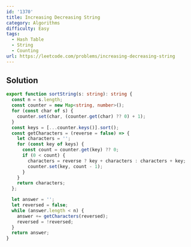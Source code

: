 ```yaml
---
id: '1370'
title: Increasing Decreasing String
category: Algorithms
difficulty: Easy
tags:
  - Hash Table
  - String
  - Counting
url: https://leetcode.com/problems/increasing-decreasing-string
---
```


## Solution

```typescript filename="solution.ts" copy
export function sortString(s: string): string {
  const n = s.length;
  const counter = new Map<string, number>();
  for (const char of s) {
    counter.set(char, (counter.get(char) ?? 0) + 1);
  }
  const keys = [...counter.keys()].sort();
  const getCharacters = (reverse = false) => {
    let characters = '';
    for (const key of keys) {
      const count = counter.get(key) ?? 0;
      if (0 < count) {
        characters = reverse ? key + characters : characters + key;
        counter.set(key, count - 1);
      }
    }
    return characters;
  };

  let answer = '';
  let reversed = false;
  while (answer.length < n) {
    answer += getCharacters(reversed);
    reversed = !reversed;
  }
  return answer;
}
```
